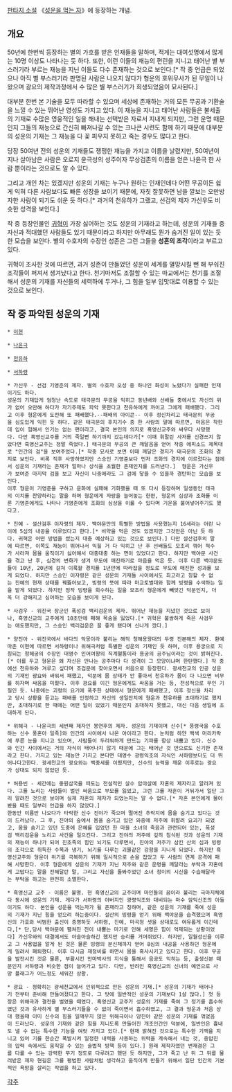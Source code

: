 [[판타지 소설]] 《[[성운을 먹는 자]]》에 등장하는 개념.

== 개요 ==
50년에 한번씩 등장하는 별의 가호를 받은 인재들을 말하며, 적게는 대여섯명에서 많게는 10명 이상도 나타나는 듯 하다.
또한, 이런 이들의 재능의 편린을 지니고 태어난 별 부스러기라 부르는 재능을 지닌 이들도 다수 존재하는 것으로 보인다.[* 작 중 언급은 되었으나 아직 별 부스러기라 판명된 사람은 나오지 않다가 형운의 호위무사가 된 무일이 나왔으며 광요의 제작과정에서 수 많은 별 부스러기가 희생되었음이 묘사된다.]

대부분 한번 본 기술을 모두 따라할 수 있으며 세상에 존재하는 거의 모든 무공과 기환술을 느낄 수 있는 뛰어난 영성도 가지고 있다. 이 재능을 지니고 태어난 사람들은 불세출의 기재로 수많은 영웅적인 일을 해내는 선택받은 자로서 지내게 되지만, 그런 운명 때문인지 그들의 재능으로 간신히 빠져나갈 수 있는 크나큰 시련도 함께 하기 때문에 대부분의 성운의 기재는 그 재능을 다 꽃 피우지 못하고 죽는 경우도 많다고 한다.

당장 50여년 전의 성운의 기재들도 쟁쟁한 재능을 가지고 이름을 날렸지만, 50여년이 지나 살아남은 사람은 오로지 윤극성의 성주이자 무상검존의 이름을 얻은 나윤극 한 사람 뿐이라는 것으로도 알 수 있다.

그리고 개인 차는 있겠지만 성운의 기재는 누구나 원하는 인재인데다 어떤 무공이든 쉽게 익혀 다른 사람보다도 빠른 성장을 보이기 때문에, 자칫 잘못하면 남을 깔보는 오만방자한 사람이 되기도 쉬운 듯 하다.[* 과거의 천유하가 그랬고, 선검의 제자 가신우도 비슷한 성격을 보인다.]

작 중 등장인물인 [[귀혁]]이 가장 싫어하는 것도 성운의 기재라고 하는데, 성운의 기재들 중 자신과 적대했던 사람들도 있기 때문이라고 하지만 아무래도 뭔가 숨겨진 일이 있는 듯 한 모습을 보인다. 별의 수호자의 수장인 성존은 그런 그들을 '''성혼의 조각'''이라고 부르고 있다.

귀혁이 조사한 것에 따르면, 과거 성존이 만들었던 성운이 세계를 멸망시킬 뻔 해 부숴진 조각들이 퍼져서 생겨났다고 한다. 천기마저도 조절할 수 있는 마교에서는 천기를 조절해서 성운의 기재를 자신들의 세력하에 두거나, 그 힘을 일부 입맛대로 이용할 수 있는 것으로 보인다.

== 작 중 파악된 성운의 기재 ==
 * [[이현(성운을 먹는 자)|이현]]

 * [[나윤극]]

 * [[천유하]]

 * [[서하령]]

 * 가신우 - 선검 기영준의 제자. 별의 수호자 오성 중 하나인 화성이 노렸다가 실패한 인재이기도 하다.
 성운의 기재답게 엄청난 속도로 태극문의 무공을 익히고 동년배와 선배들 중에서도 자신의 위가 없어 오만해 하다가 자기주제도 파악 못한다고 천유하에게 까이고 그에게 패배했다. 그리고 이후 형운에게 도전해 또 패배했다.--패배의 아이콘-- 이후 정신차리고 태극문의 무공을 심도있게 익힌 듯 하다. 같은 태극문의 후지기수 중 한 사람의 말에 따르면, 마음은 착한데 입이 험해서 인기는 없는 편이라고, 결국 본인의 의지로 흑영신교주와 싸우다 사망했다. 다만 흑영신교주를 거의 죽일뻔 하기까지 갔는데다가[* 이때 휘말린 사저를 신경쓰지 않았다면 흑영신교주는 정말 죽었다.] 태극문의 무공의 큰 깨달음을 얻어 작중 에피소드 제목대로 "인간의 검"을 보여주었다.[* 작중 묘사로 보면 이때 깨달은 경지가 태극문의 조화의 경지로 보인다. 비록 직후 사망하였지만 스승인 기영준보다 먼저 조화의 경지에 이르렀다는 점에서 성운의 기재라는 존재가 얼마나 상식을 초월한 존재인지를 드러낸다.]  형운은 가신우가 보여준 마지막 검을 보고 자신이 나중에라도 그 검에 닿을 수 있을까 경탄하는 모습을 보인다.
 이후 형운이 기영준을 구하고 운화에 실패해 기화했을 때 또 다시 등장하며 일생동안 태극의 이치를 찬양하라는 말을 하며 형운에게 자랑을 늘어놓는 한편, 형운의 심상과 조화를 이룬 기영준에게도 나타나 기영준에게 조화의 심상을 이룰 수 있다며 기운을 불어넣어주기도 했다고.

 * 진예 - 설산검후 이자령의 제자. 백야문만의 특별한 방법을 사용했는지 16세라는 어린 나이에 5심의 내공을 이루었다고 한다.[* 비약을 먹은 것도 있겠지만 그것만은 아닌 듯 하다. 귀혁은 어떤 방법을 썼는지 대충 예상하고 있는 것으로 보인다.] 다만 설산검후의 말에 따르면, 이쪽도 재능이 뛰어나서 익힐 거 다 익히고 난 후 선배들도 모조리 꺾어 적수가 사라져 몸을 움직이기 싫어해서 대충대충 하는 면이 있었다고 한다. 하지만 백야문 사건을 겪고 난 후, 심경의 변화가 생겨 무도에 매진하기로 마음을 먹은 듯. 이후 다른 백야문도들이 10년, 20년에 걸쳐 이룩할 경지를 1년만에 따라잡을 정도로 무도에 매진한 성과를 보게 되었다. 하지만 스승인 이자령은 같은 성운의 기재들 사이에서도 최고라고 칭할 수 없는 진예의 현재 상태를 꿰뜷어보고, 빙령의 뜻에 따라 마교토벌대와 함께 빙령을 수색하는 일을 맡게 되었다. 하지만 정작 빙령을 회수하는 일을 모조리 형운에게 빼앗긴 덕분인지, 더욱 더 강해지고 싶어하는 모습을 보이게 된다.

 * 사검우 - 위진국 장군인 폭성검 백리검운의 제자. 뛰어난 재능을 지녔던 것으로 보이나, 흑영신교의 교주에게 10초만에 패해 목숨을 잃었다.[* 귀혁은 불쌍하게 죽은 사검우는 애도했지만, 그 스승인 백리검운은 꼴 좋게 됐다며 신나게 깠다.]

 * 양진아 - 위진국에서 바다의 악몽이라 불리는 해적 청해용왕대의 두령 진본해의 제자. 환예마존 이현에 따르면 서하령이나 위해극처럼 특별한 성운의 기재인 듯 하며, 이후 용궁으로 지칭되는 청해궁의 수장인 대영수 인어여왕의 직계혈통이라 용궁의 공주님이라는 것이 밝혀진다.[* 이를 두고 형운은 왜 자신은 만나는 공주마다 다 성격이 그 모양이냐며 한탄했다.] 작 중에선 천유하와 겨루고 싶다며 조검문에 찾아오면서 처음으로 등장한다. 광세천교의 인공 성운의 기재인 광요와 싸워서 패했고, 덕분에 몸 상태가 안 좋아서 천유하가 몸이 다 나으면 비무를 하자며 싸움을 미뤘다. 이후 광요를 이긴 형운에게도 싸움을 거는 등, 천성적으로 무인 기질인 듯. 나중에는 괴령의 요기에 폭주한 상태에서 형운에게 패배했고, 이후 정신을 차리고 당시 상황을 듣고는 패배를 인정하고 자신의 생일잔치에 형운과 천유하를 초대하기로 했지만, 초대하기로 한 때에는 어떤 일이 있었기 때문인지 초대하지 못했고, 대신 다음 생일에 초대하게 된다.

 * 위해극 - 나윤극의 세번째 제자인 봉연후의 제자. 성운의 기재이며 신수[* 풍령국을 수호하는 신수 풍혼아 일족]와 인간의 사이에서 나온 아이라고 한다. 눈처럼 하얀 백색 머리카락에 푸른 눈을 지니고 있으며, 사람들이 두려워하게 만드는 기파를 항상 내뿜고 있다. 신수와 인간 사이에서는 거의 자식이 태어나지 않기 때문에 그는 태어난 것 만으로도 신기한 존재라고 한다. 가지고 있는 재능만 가지고 본다면 대영수 광령익조의 자식인 서하령보다도 더 뛰어나다고한다. 광세천교의 광요와는 백중세를 이뤘지만, 신수의 능력을 깨운 이후로는 광요가 상대도 되지 않았던 듯.

 * 허용빈 - 세간에는 중원삼국을 떠도는 전설적인 살수 암야살예 자혼의 제자라고 알려져 있다. 그를 노리는 사람들이 벌인 싸움으로 부모를 잃었고, 그런 그를 자혼이 거둬가서 일단 그리 알려진 것으로 보이며 실제 자혼의 제자가 되었는지는 알 수 없다.[* 자혼 본인에게 물어봤을 때도 일부러 언급을 하지 않았다.]
 한동안 이름만 나오다가 타락한 신수 진야가 죽으며 떨어진 추락지에 몸을 숨기고 있다는 것이 드러났다. 그 후, 진야의 숲에서 몸을 숨기고 있던 와중에 저주에 휘말려 요괴가 되었고, 몸을 숨기고 있던 도중에 은혜를 입었던 한 마을 소녀의 죽음과 관련되어 있는, 폭성검 백리검운을 노리고 사건을 일으킨다. 그리고 진야의 저주에 깊히 침식된 것과 성운의 기재의 재능이 하나가 되어 진조족의 힘인 뇌기도 다루면서, 진야의 저주가 삼킨 산의 심과 빙령의 조각으로 취득한 수목과 냉기, 뇌기를 다루는 괴물같은 강함을 지니게 되었다. 하지만 흑영신교주와 형운이 위기를 극복하기 위해 일시적으로 손을 잡았고 두 사람의 연계 공격에 패해 사망한다. 이후 형운에게 성운의 기재가 지닌 저주와 같은 운명을 깨달라는 부탁과 자혼에게 고맙다는 말을 전해달란 말, 그리고 자신을 돌봐주었던 소녀 청이의 시신을 수습해달라는 부탁을 하고는 완전히 소멸한다.

 * 흑영신교 교주 - 이름은 불명. 현 흑영신교의 교주이며 마인들의 꿈이라 불리는 극마지체에다 동시에 성운의 기재. 게다가 서하령의 아버지인 광령익조와 대비되는 마수 암익신조의 아들이기도 하다. 본인을 성운을 먹는자가 될 존재라고 칭하며, 같은 성운의 기재를 죽여 성운의 기재가 지닌 힘을 얻으려 하는중이다. 설산의 빙령을 얻기 위해 백야문을 습격했으며 흑영신의 가호와 비범한 출신이 증명하듯 서하령, 진예, 마곡정 셋을 상대로도 여유롭게 이긴데다,[* 단,당시 백야문에 펼쳐진 진이 내뿜는 마기로 인해 세명은 힘이 억제되는 상황이었다] 가신우와의 대결에서도 아슬아슬하긴 했지만 승리를 거머쥐었다. 하지만, 일월성신을 이루고 그 사용법을 알게 된 것은 물론 빙령의 분신체까지 얻어 8심의 내공을 사용하던 형운에게 밀려서 패퇴했다. 이후 다시금 재정비를 하면서 몸을 혹사시키고 있다고 한다. 이후 무공을 발전시킨 것은 물론, 부활시킨 만마박사의 지식을 통해서 음공도 익히는 등, 출생신분 때문인지 서하령과 비슷한 점이 늘어가고 있다. 다만, 반려인 흑영신교의 신녀의 예언으로 사망 플래그가 어느정도 세워진 상황.

 * 광요 - 정확히는 광세천교에서 인위적으로 만든 성운의 기재.[* 성운의 기재가 태어나기 전부터 준비해 만들어졌다고 한다. 그 탓에 일반적인 성운의 기재보다 1살 많다.] 첫 등장은 위해극과 결전을 벌였을 때였다. 흑영신교 교주가 성운의 기재를 죽여 그 정기를 흡수하였던 것과 유사하게 별 부스러기들을 수 없이 죽이면서 흡수하였고, 그 결과 형운과 처음 상대 했을때 이미 신수의 힘을 일깨우지 않은 위해극이나 양진아 같은 성운의 기재를 꺾었음이 드러났다. 성운의 기재와 같은 힘을 지니도록 만들어진 개조인간인 덕분에, 일반인은 흉내도 낼 수 없는 특수한 기능을 여럿 가지고 있다.[* 현재 밝혀진 것으로는 특수한 기맥을 지니고 있어 기를 한순간 폭발시켜 일정한 내력을 사용하는 위력을 계속해서 내는 것, 중압진의 압력 속에서도 움직일 수 있는 술법적 방책 등이 있다.] 원래 제작자였던 변재겸은 그를 다룰 수 있는 강력한 무기 정도로 다루려고 했던 듯 하지만, 그가 죽고 난 뒤 그 뒤를 물려받은 제자 현길은 그를 평범한 사람처럼 생각하고 움직이게 만들기 위해서 일단 인간의 기본적인 욕망을 살리는 작업을 하고 있다.

[[각주]]
